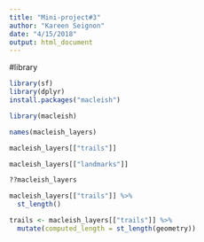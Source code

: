 ```yaml
---
title: "Mini-project#3"
author: "Kareen Seignon"
date: "4/15/2018"
output: html_document
---
```

#library
```r
library(sf)
library(dplyr)
install.packages("macleish") 
```
```r
library(macleish)
```
```r
names(macleish_layers)
```
```r
macleish_layers[["trails"]]
```
```r
macleish_layers[["landmarks"]]
```
```r
??macleish_layers
```
```r
macleish_layers[["trails"]] %>%
  st_length()
```
```r
trails <- macleish_layers[["trails"]] %>%
  mutate(computed_length = st_length(geometry))
```

